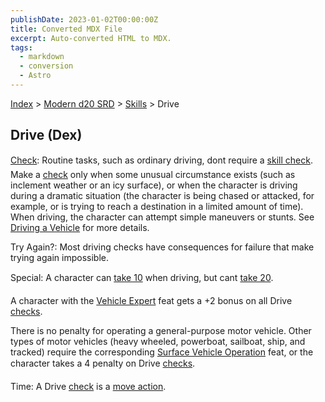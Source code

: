 ```yaml
---
publishDate: 2023-01-02T00:00:00Z
title: Converted MDX File
excerpt: Auto-converted HTML to MDX.
tags:
  - markdown
  - conversion
  - Astro
---
```






[Index](-index) > [Modern d20 SRD](modern-d20-srd-index) > [Skills](modern-d20-srd-skills-index) > Drive




## Drive (Dex)


[Check](modern-d20-srd-skills-skill-basics-php#skill-check-index): Routine tasks, such as ordinary driving, dont require a [skill
  check](modern-d20-srd-skills-skill-basics-php#skill-check-index). Make a [check](modern-d20-srd-skills-skill-basics-php#skill-check-index) only when some unusual circumstance exists (such as inclement weather or an icy surface), or when the character is driving during a dramatic situation (the character is being chased or attacked, for example, or is trying to reach a destination in a limited amount of time). When driving, the character can attempt simple maneuvers or stunts. See [Driving
  a Vehicle](modern-d20-srd-vehicle-movement-and-combat-index) for more details.



Try Again?: Most driving checks have consequences for failure that make trying again impossible.



Special: A character can [take
10](modern-d20-srd-skills-skill-basics-php#take10-index) when driving, but cant [take 20](modern-d20-srd-skills-skill-basics-php#take20-index).



A character with the [Vehicle
Expert](modern-d20-srd-feats-vehicle-expert) feat gets a +2 bonus on all Drive [checks](modern-d20-srd-skills-skill-basics-php#skill-check-index).



There is no penalty for operating a general-purpose motor vehicle. Other types of motor vehicles (heavy wheeled, powerboat, sailboat, ship, and tracked) require the corresponding [Surface
Vehicle Operation](modern-d20-srd-feats-surface-vehicle-operation) feat, or the character takes a 4 penalty on Drive [checks](modern-d20-srd-skills-skill-basics-php#skill-check-index).



Time: A Drive [check](modern-d20-srd-skills-skill-basics-php#skill-check-index) is a [move
action](modern-d20-srd-combat-move-actions).



